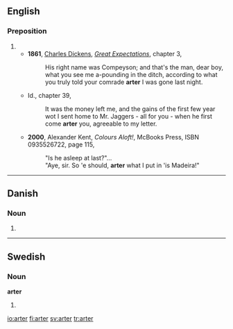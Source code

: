 ==English==
===Preposition===
{{en-prep}}
#{{eye dialect|after}}
#*'''1861''', [[w:Charles Dickens|Charles Dickens]], ''[[w:Great Expectations|Great Expectations]]'', chapter 3,
#*:His right name was Compeyson; and that's the man, dear boy, what you see me a-pounding in the ditch, according to what you truly told your comrade '''arter''' I was gone last night.
#*Id., chapter 39,
#*:It was the money left me, and the gains of the first few year wot I sent home to Mr. Jaggers - all for you - when he first come '''arter''' you, agreeable to my letter.
#*'''2000''', Alexander Kent, ''Colours Aloft!'', McBooks Press, ISBN 0935526722, page 115,
#*:"Is he asleep at last?"...
#*:"Aye, sir. So 'e should, '''arter''' what I put in 'is Madeira!"

----

==Danish==

===Noun===
{{infl|da|noun form|g=c}}

# {{form of|plural indefinite|art|lang=Danish}}

----

==Swedish==

===Noun===
'''arter'''

# {{plural of|art|lang=Swedish}}

[[io:arter]]
[[fi:arter]]
[[sv:arter]]
[[tr:arter]]
